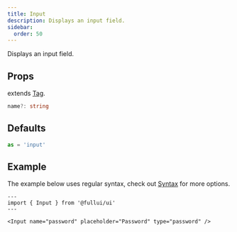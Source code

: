 ```yaml
---
title: Input
description: Displays an input field.
sidebar: 
  order: 50
---
```

Displays an input field.

## Props
extends [Tag](/utility/tag).
```ts
name?: string
```

## Defaults
```ts
as = 'input'
```

## Example
The example below uses regular syntax, check out [Syntax](/overview/syntax) for more options.

```astro live
---
import { Input } from '@fullui/ui'
---

<Input name="password" placeholder="Password" type="password" />
```